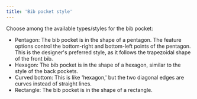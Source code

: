 ```yaml
---
title: 'Bib pocket style'
---
```


Choose among the available types/styles for the bib pocket:

- Pentagon: The bib pocket is in the shape of a pentagon. The feature options
  control the bottom-right and bottom-left points of the pentagon. This is the
  designer's preferred style, as it follows the trapezoidal shape of the front
  bib.
- Hexagon: The bib pocket is in the shape of a hexagon, similar to the style of
  the back pockets.
- Curved bottom: This is like 'hexagon,' but the two diagonal edges are curves
  instead of straight lines.
- Rectangle: The bib pocket is in the shape of a rectangle.
